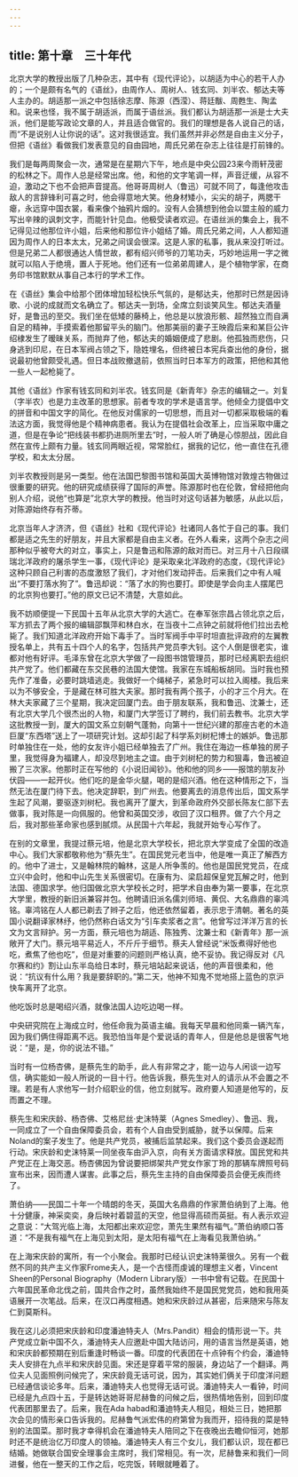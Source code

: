 ```yaml
---
---
---
```

title: 第十章　三十年代
---




北京大学的教授出版了几种杂志，其中有《现代评论》，以胡适为中心的若干人办的；一个是颇有名气的《语丝》，由周作人、周树人、钱玄同、刘半农、郁达夫等人主办的。胡适那一派之中包括徐志摩、陈源（西滢）、蒋廷黻、周甦生、陶孟和。说来也怪，我不属于胡适派，而属于语丝派。我们都认为胡适那一派是士大夫派，他们是能写政论文章的人，并且适合做官的。我们的理想是各人说自己的话，而“不是说别人让你说的话”。这对我很适宜。我们虽然并非必然是自由主义分子，但把《语丝》看做我们发表意见的自由园地，周氏兄弟在杂志上往往是打前锋的。

我们是每两周聚会一次，通常是在星期六下午，地点是中央公园23来今雨轩茂密的松林之下。周作人总是经常出席。他，和他的文字笔调一样，声音迂缓，从容不迫，激动之下也不会把声音提高。他哥哥周树人（鲁迅）可就不同了，每逢他攻击敌人的言辞锋利可喜之时，他会得意地大笑。他身材矮小，尖尖的胡子，两腮干瘪，永远穿中国衣裳，看来像个抽鸦片烟的。没有人会猜想到他会以盟主般的威力写出辛辣的讽刺文字，而能针针见血。他极受读者欢迎。在语丝派的集会上，我不记得见过他那位许小姐，后来他和那位许小姐结了婚。周氏兄弟之间，人人都知道因为周作人的日本太太，兄弟之间误会很深。这是人家的私事，我从来没打听过。但是兄弟二人都很通达人情世故，都有绍兴师爷的刀笔功夫，巧妙地运用一字之微就可以陷人于绝境，置人于死地。他们还有一位弟弟周建人，是个植物学家，在商务印书馆默默从事自己本行的学术工作。

在《语丝》集会中给那个团体增加轻松快乐气氛的，是郁达夫，他那时已然是因诗歌、小说的成就而文名确立了。郁达夫一到场，全席立刻谈笑风生。郁达夫酒量好，是鲁迅的至交。我们坐在低矮的藤椅上，他总是以放浪形骸、超然独立而自满自足的精神，手摸索着他那留平头的脑门。他那美丽的妻子王映霞后来和某巨公许绍棣发生了暧昧关系，而抛弃了他，郁达夫的婚姻便成了悲剧。他孤独而悲伤，只身逃到印尼，在日本军阀占领之下，隐姓埋名，但终被日本宪兵查出他的身份，据说最初他曾颇受礼遇。但日本战败撤退前，依照当时日本军方的政策，把他和其他一些人一起枪毙了。

其他《语丝》作家有钱玄同和刘半农。钱玄同是《新青年》杂志的编辑之一。刘复（字半农）也是力主改革的思想家。前者专攻的学术是语言学。他倾全力提倡中文的拼音和中国文字的简化。在他反对儒家的一切思想，而且对一切都采取极端的看法这方面，我觉得他是个精神病患者。我认为在提倡社会改革上，应当采取中庸之道，但是在争论“把线装书都扔进厕所里去”时，一般人听了确是心惊胆战，因此自然在宣传上颇有力量。钱玄同两眼近视，常常脸红，据我的记忆，他一直住在孔德学校，和太太分居。

刘半农教授则是另一类型。他在法国巴黎图书馆和英国大英博物馆对敦煌古物做过很重要的研究。他的研究成绩获得了国际的声誉。陈源那时也在伦敦，曾经把他向别人介绍，说他“也算是”北京大学的教授。他当时对这句话甚为敏感，从此以后，对陈源始终存有芥蒂。

北京当年人才济济，但《语丝》社和《现代评论》社诸同人各忙于自己的事。我们都是适之先生的好朋友，并且大家都是自由主义者。在外人看来，这两个杂志之间那种似乎被夸大的对立，事实上，只是鲁迅和陈源的敌对而已。对三月十八日段祺瑞北洋政府的屠杀学生一事，《现代评论》是采取亲北洋政府的态度，《现代评论》这种只顾自己利害的态度激怒了我们，才对他们发动抨击。后来我们之中有人喊出“不要打落水狗了”。鲁迅却说：“落了水的狗也要打。即使是学会向主人摆尾巴的北京狗也要打。”他的原文已记不清楚，大意如此。

我不妨顺便提一下民国十五年从北京大学的大逃亡。在奉军张宗昌占领北京之后，军方抓去了两个报的编辑邵飘萍和林白水，在当夜十二点钟之前就将他们拉出去枪毙了。我们知道北洋政府开始下毒手了。当时军阀手中平时坦直批评政府的左翼教授名单上，共有五十四个人的名字，包括共产党员李大钊。这个人倒是很老实，谁都对他有好评。毛泽东曾在北京大学做了一段图书馆管理员，那时已经离职去组织共产党了。他们都藏在东交民巷的法国大使馆。我家在东城船板胡同。当时我也预先作了准备，必要时跳墙逃走。我做好一个绳梯子，紧急时可以拉入阁楼。我后来以为不够安全，于是藏在林可胜大夫家。那时我有两个孩子，小的才三个月大。在林大夫家藏了三个星期，我决定回厦门去。由于朋友联系，我和鲁迅、沈兼士，还有北京大学几个很杰出的人物，和厦门大学签订了聘约，我们前去教书。北京大学这批教授一到，厦大的国文系立刻朝气蓬勃，向第十一世纪兴建的那座古老的木造巨厦“东西塔”送上了一项研究计划。这却引起了科学系刘树杞博士的嫉妒。鲁迅那时单独住在一处，他的女友许小姐已经单独去了广州。我住在海边一栋单独的房子里，我觉得身为福建人，却没尽到地主之谊。由于刘树杞的势力和狠毒，鲁迅被迫搬了三次家。他那时正在写他的《小说旧闻钞》。他和他的同乡——报馆的朋友孙伏园——一起开伙。他们吃的是金华火腿，喝的是绍兴酒。他在这种情形之下，当然无法在厦门待下去。他决定辞职，到广州去。他要离去的消息传出后，国文系学生起了风潮，要驱逐刘树杞。我也离开了厦大，到革命政府外交部长陈友仁部下去做事，我对陈是一向佩服的。他曾和英国交涉，收回了汉口租界。做了六个月之后，我对那些革命家也感到腻烦。从民国十六年起，我就开始专心写作了。

在别的文章里，我提过蔡元培，他是北京大学校长，把北京大学变成了全国的改造中心。我们大家都敬称他为“蔡先生”。在国民党元老当中，他是唯一真正了解西方的。他中了进士，又是翰林院的翰林，这是人所争羡的。他也是国民党党员，在成立兴中会时，他和中山先生关系很密切。在康有为、梁启超保皇党瓦解之时，他到法国、德国求学。他归国做北京大学校长之时，把学术自由奉为第一要事，在北京大学里，教授的新旧派兼容并包。他聘请旧派名儒刘师培、黄侃、大名鼎鼎的辜鸿铭。辜鸿铭在人人都已剃去了辫子之后，他还依然留着，表示忠于清朝。著名的英国小说翻译家林纾，他仍然称白话文为“引车卖浆者之言”。他曾写过洋洋万言的长文为文言辩护。另一方面，蔡元培也为胡适、陈独秀、沈兼士和《新青年》那一派敞开了大门。蔡元培平易近人，不斤斤于细节。蔡夫人曾经说“米饭煮得好他也吃，煮焦了他也吃”，但是对重要的问题则严格认真，绝不妥协。我记得反对《凡尔赛和约》割让山东半岛给日本时，蔡元培站起来说话，他的声音很柔和，他说：“抗议有什么用？我是要辞职的。”第二天，他神不知鬼不觉地搭上蓝色的京沪快车离开了北京。

他吃饭时总是喝绍兴酒，就像法国人边吃边喝一样。

中央研究院在上海成立时，他任命我为英语主编。我每天早晨和他同乘一辆汽车，因为我们俩住得距离不远。我恐怕当年是个爱说话的青年人，但是他总是很客气地说：“是，是，你的说法不错。”

当时有一位杨杏佛，是蔡先生的助手，此人有非常之才，能一边与人闲谈一边写信，确实能如一般人所说的一目十行。他告诉我，蔡先生对人的请示从不会置之不理。若是有人求他写一封介绍职业的信，他立刻就写。政府要人知道是他写的，反而置之不理。

蔡先生和宋庆龄、杨杏佛、艾格尼丝·史沫特莱（Agnes Smedley）、鲁迅、我，一同成立了一个自由保障委员会，若有个人自由受到威胁，就予以保障。后来Noland的案子发生了。他是共产党员，被捕后监禁起来。我们这个委员会遂起而行动。宋庆龄和史沫特莱一同坐夜车由沪入京，向有关方面请求释放。国民党和共产党正在上海交恶。杨杏佛因为曾说要把绑架共产党女作家丁玲的那辆车牌照号码宣布出来，因而遭人谋害。此事之后，蔡先生主持的自由保障委员会便无疾而终了。

萧伯纳——民国二十年一个晴朗的冬天，英国大名鼎鼎的作家萧伯纳到了上海。他十分健康，神采奕奕，身后映衬着碧蓝的天空，他显得高硕而英挺。有人表示欢迎之意说：“大驾光临上海，太阳都出来欢迎您，萧先生果然有福气。”萧伯纳顺口答道：“不是我有福气在上海见到太阳，是太阳有福气在上海看见我萧伯纳。”

在上海宋庆龄的寓所，有一个小聚会。我那时已经认识史沫特莱很久。另有一个截然不同的共产主义作家Frome夫人，是一个古怪而虔诚的理想主义者，Vincent Sheen的Personal Biography（Modern Library版）一书中曾有记载。在民国十六年国民革命北伐之前，国共合作之时，虽然我始终不是国民党党员，她和我用英语展开一次笔战。后来，在汉口再度相遇。她和宋庆龄过从甚密，后来随宋与陈友仁到莫斯科。

我在这儿必须把宋庆龄和印度潘迪特夫人（Mrs.Pandit）相会的情形说一下。共产党成立新中国不久，潘迪特夫人应邀赴中国大陆访问，用的语言当然是英语，她和宋庆龄都预期在别后重逢时畅谈一番。印度的代表团在十点钟有个约会，潘迪特夫人安排在九点半和宋庆龄见面。宋还是穿着平常的服装，身边站了一个翻译。两位夫人见面照例问候完了，宋庆龄竟无话可说，因为，其实她们俩关于印度洋问题已经通信谈论多年。后来，潘迪特夫人也觉得无话可说。潘迪特夫人一看钟，时间已经是九点四十五，于是转达她哥哥尼赫鲁的问候之后，很热情地告别，回到印度代表团那里去了。后来，我在Ada habad和潘迪特夫人相见，相处三日，她把那次会见的情形亲口告诉我的。尼赫鲁气派宏伟的府第曾为我而开，招待我的菜是特别的法国菜。那时我才幸得机会在潘迪特夫人陪同之下在夜晚出去瞻仰恒河，她那时还不是统治亿万印度人的领袖。潘迪特夫人有三个女儿，我们都认识，现在都已结婚。她做联合国安全理事会主席时，我们常相见。有一次，尼赫鲁来和我们一同进餐，他在一整天的工作之后，吃完饭，转眼就睡着了。